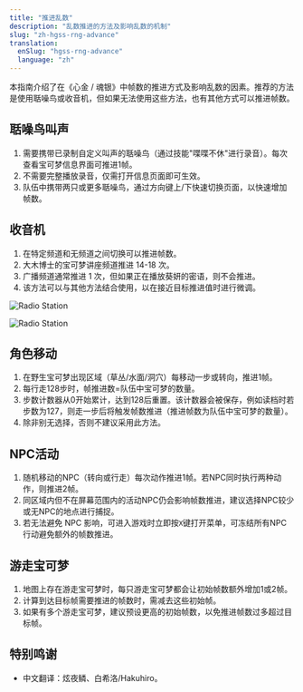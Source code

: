 ```yaml
---
title: "推进乱数"
description: "乱数推进的方法及影响乱数的机制"
slug: "zh-hgss-rng-advance"
translation:
  enSlug: "hgss-rng-advance"
  language: "zh"
---
```


本指南介绍了在《心金 / 魂银》中帧数的推进方式及影响乱数的因素。推荐的方法是使用聒噪鸟或收音机，但如果无法使用这些方法，也有其他方式可以推进帧数。

## 聒噪鸟叫声

1. 需要携带已录制自定义叫声的聒噪鸟（通过技能"喋喋不休"进行录音）。每次查看宝可梦信息界面可推进1帧。
2. 不需要完整播放录音，仅需打开信息页面即可生效。
3. 队伍中携带两只或更多聒噪鸟，通过方向键上/下快速切换页面，以快速增加帧数。

## 收音机

1. 在特定频道和无频道之间切换可以推进帧数。
2. 大木博士的宝可梦讲座频道推进 14-18 次。
3. 广播频道通常推进 1 次，但如果正在播放葵妍的密语，则不会推进。
4. 该方法可以与其他方法结合使用，以在接近目标推进值时进行微调。

![Radio Station](/images/HeartGold-SoulSilver/Advance-RNG/Radio.png)

![Radio Station](/images/HeartGold-SoulSilver/Advance-RNG/Radio-2.png)

## 角色移动

1. 在野生宝可梦出现区域（草丛/水面/洞穴）每移动一步或转向，推进1帧。
2. 每行走128步时，帧推进数=队伍中宝可梦的数量。
3. 步数计数器从0开始累计，达到128后重置。该计数器会被保存，例如读档时若步数为127，则走一步后将触发帧数推进（推进帧数为队伍中宝可梦的数量）。
4. 除非别无选择，否则不建议采用此方法。

## NPC活动

1. 随机移动的NPC（转向或行走）每次动作推进1帧。若NPC同时执行两种动作，则推进2帧。
2. 同区域内但不在屏幕范围内的活动NPC仍会影响帧数推进，建议选择NPC较少或无NPC的地点进行捕捉。
3. 若无法避免 NPC 影响，可进入游戏时立即按`X`键打开菜单，可冻结所有NPC行动避免额外的帧数推进。

## 游走宝可梦

1. 地图上存在游走宝可梦时，每只游走宝可梦都会让初始帧数额外增加1或2帧。
2. 计算到达目标帧需要推进的帧数时，需减去这些初始帧。
3. 如果有多个游走宝可梦，建议预设更高的初始帧数，以免推进帧数过多超过目标帧。

## 特别鸣谢

- 中文翻译：炫夜鳞、白希洛/Hakuhiro。
